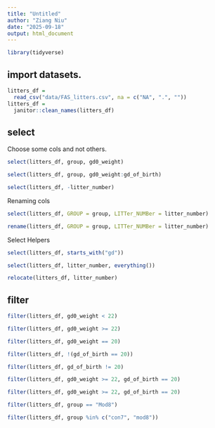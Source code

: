 ```yaml
---
title: "Untitled"
author: "Ziang Niu"
date: "2025-09-18"
output: html_document
---
```


```r
library(tidyverse)
```

## import datasets.
```r
litters_df =
  read_csv("data/FAS_litters.csv", na = c("NA", ".", ""))
litters_df =
  janitor::clean_names(litters_df)
```

## select

Choose some cols and not others.

```r
select(litters_df, group, gd0_weight)
```

```r
select(litters_df, group, gd0_weight:gd_of_birth)
```

```r
select(litters_df, -litter_number)
```

Renaming cols

```r
select(litters_df, GROUP = group, LITTer_NUMBer = litter_number)
```

```r
rename(litters_df, GROUP = group, LITTer_NUMBer = litter_number)
```

Select Helpers

```r
select(litters_df, starts_with("gd"))
```

```r
select(litters_df, litter_number, everything())
```

```r
relocate(litters_df, litter_number)
```

## filter

```r
filter(litters_df, gd0_weight < 22)
```

```r
filter(litters_df, gd0_weight >= 22)
```

```r
filter(litters_df, gd0_weight == 20)
```

```r
filter(litters_df, !(gd_of_birth == 20))
```

```r
filter(litters_df, gd_of_birth != 20)
```

```r
filter(litters_df, gd0_weight >= 22, gd_of_birth == 20)
```

```r
filter(litters_df, gd0_weight >= 22, gd_of_birth == 20)
```

```r
filter(litters_df, group == "Mod8")
```

```r
filter(litters_df, group %in% c("con7", "mod8"))
```







